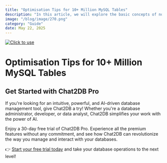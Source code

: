 ```yaml
---
title: "Optimisation Tips for 10+ Million MySQL Tables"
description: "In this article, we will explore the basic concepts of normalization, its importance, and related techniques."
image: "/blog/image/270.png"
category: "Guide"
date: May 22, 2025
---
```

[![Click to use](/image/blog/bg/chat2db1.png)](https://app.chat2db.ai/)
# Optimisation Tips for 10+ Million MySQL Tables


<Authors date="May 22, 2025">
  <Author name="Jing" link="https://chat2db.ai" />
</Authors>



## Get Started with Chat2DB Pro

If you're looking for an intuitive, powerful, and AI-driven database management tool, give Chat2DB a try! Whether you're a database administrator, developer, or data analyst, Chat2DB simplifies your work with the power of AI.

Enjoy a 30-day free trial of Chat2DB Pro. Experience all the premium features without any commitment, and see how Chat2DB can revolutionize the way you manage and interact with your databases.

👉 [Start your free trial today](https://chat2db.ai/pricing) and take your database operations to the next level!
